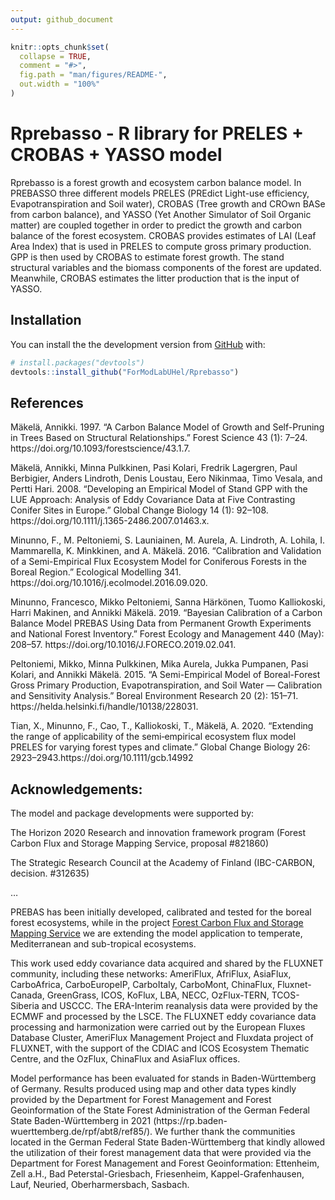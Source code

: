 ```yaml
---
output: github_document
---
```


<!-- README.md is generated from README.Rmd. Please edit that file -->

```r
knitr::opts_chunk$set(
  collapse = TRUE,
  comment = "#>",
  fig.path = "man/figures/README-",
  out.width = "100%"
)
```

# Rprebasso - R library for PRELES + CROBAS + YASSO model

<!-- badges: start -->
<!-- badges: end -->

Rprebasso is a forest growth and ecosystem carbon balance model. In PREBASSO three different models PRELES (PREdict Light-use efficiency, Evapotranspiration and Soil water), CROBAS (Tree growth and CROwn BASe from carbon balance), and  YASSO (Yet Another Simulator of Soil Organic matter) are coupled together in order to predict the growth and carbon balance of the forest ecosystem. CROBAS provides estimates of LAI (Leaf Area Index) that is used in PRELES to compute gross primary production. GPP is then used by CROBAS to estimate forest growth. The stand structural variables and the biomass components of the forest are updated. Meanwhile, CROBAS estimates the litter production that is the input of YASSO.

## Installation

You can install the the development version from [GitHub](https://github.com/ForModLabUHel/Rprebasso) with:

``` r
# install.packages("devtools")
devtools::install_github("ForModLabUHel/Rprebasso")
```
## References

Mäkelä, Annikki. 1997. “A Carbon Balance Model of Growth and Self-Pruning in Trees Based on Structural Relationships.” Forest Science 43 (1): 7–24. https://doi.org/10.1093/forestscience/43.1.7.

Mäkelä, Annikki, Minna Pulkkinen, Pasi Kolari, Fredrik Lagergren, Paul Berbigier, Anders Lindroth, Denis Loustau, Eero Nikinmaa, Timo Vesala, and Pertti Hari. 2008. “Developing an Empirical Model of Stand GPP with the LUE Approach: Analysis of Eddy Covariance Data at Five Contrasting Conifer Sites in Europe.” Global Change Biology 14 (1): 92–108. https://doi.org/10.1111/j.1365-2486.2007.01463.x.

Minunno, F., M. Peltoniemi, S. Launiainen, M. Aurela, A. Lindroth, A. Lohila, I. Mammarella, K. Minkkinen, and A. Mäkelä. 2016. “Calibration and Validation of a Semi-Empirical Flux Ecosystem Model for Coniferous Forests in the Boreal Region.” Ecological Modelling 341. https://doi.org/10.1016/j.ecolmodel.2016.09.020.

Minunno, Francesco, Mikko Peltoniemi, Sanna Härkönen, Tuomo Kalliokoski, Harri Makinen, and Annikki Mäkelä. 2019. “Bayesian Calibration of a Carbon Balance Model PREBAS Using Data from Permanent Growth Experiments and National Forest Inventory.” Forest Ecology and Management 440 (May): 208–57. https://doi.org/10.1016/J.FORECO.2019.02.041.

Peltoniemi, Mikko, Minna Pulkkinen, Mika Aurela, Jukka Pumpanen, Pasi Kolari, and Annikki Mäkelä. 2015. “A Semi-Empirical Model of Boreal-Forest Gross Primary Production, Evapotranspiration, and Soil Water — Calibration and Sensitivity Analysis.” Boreal Environment Research 20 (2): 151–71. https://helda.helsinki.fi/handle/10138/228031.

Tian, X., Minunno, F., Cao, T., Kalliokoski, T., Mäkelä, A. 2020. “Extending the range of applicability of the semi‐empirical ecosystem flux model PRELES for varying forest types and climate.” Global Change Biology 26: 2923–2943.https://doi.org/10.1111/gcb.14992

## Acknowledgements: 

The model and package developments were supported by: 

The Horizon 2020 Research and innovation framework program (Forest Carbon Flux and Storage Mapping Service, proposal #821860) 

The Strategic Research Council at the Academy of Finland (IBC-CARBON, decision. #312635) 

… 

PREBAS has been initially developed, calibrated and tested for the boreal forest ecosystems, while in the project [Forest Carbon Flux and Storage Mapping Service](https://www.forestflux.eu/) we are extending the model application to temperate, Mediterranean and sub-tropical ecosystems.

This work used eddy covariance data acquired and shared by the FLUXNET community, including these networks: AmeriFlux, AfriFlux, AsiaFlux, CarboAfrica, CarboEuropeIP, CarboItaly, CarboMont, ChinaFlux, Fluxnet-Canada, GreenGrass, ICOS, KoFlux, LBA, NECC, OzFlux-TERN, TCOS-Siberia and USCCC. The ERA-Interim reanalysis data were provided by the ECMWF and processed by the LSCE. The FLUXNET eddy covariance data processing and harmonization were carried out by the European Fluxes Database Cluster, AmeriFlux Management Project and Fluxdata project of FLUXNET, with the support of the CDIAC and ICOS Ecosystem Thematic Centre, and the OzFlux, ChinaFlux and AsiaFlux offices. 

Model performance has been evaluated for stands in Baden-Württemberg of Germany. Results produced using map and other data types kindly provided by the Department for Forest Management and Forest Geoinformation of the State Forest Administration of the German Federal State Baden-Württemberg in 2021 (https://rp.baden-wuerttemberg.de/rpf/abt8/ref85/). We further thank the communities located in the German Federal State Baden-Württemberg that kindly allowed the utilization of their forest management data that were provided via the Department for Forest Management and Forest Geoinformation: Ettenheim, Zell a.H., Bad Peterstal-Griesbach, Friesenheim, Kappel-Grafenhausen, Lauf, Neuried, Oberharmersbach, Sasbach. 

